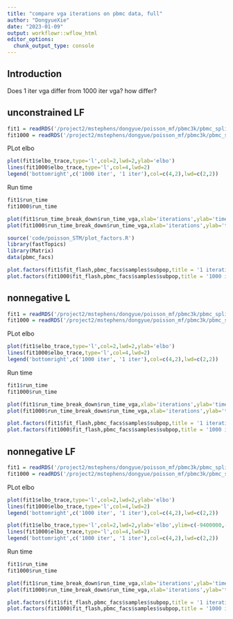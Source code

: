 ```yaml
---
title: "compare vga iterations on pbmc data, full"
author: "DongyueXie"
date: "2023-01-09"
output: workflowr::wflow_html
editor_options:
  chunk_output_type: console
---
```


## Introduction

Does 1 iter vga differ from 1000 iter vga? how differ?


## unconstrained LF

```r
fit1 = readRDS('/project2/mstephens/dongyue/poisson_mf/pbmc3k/pbmc_splitting_point_normal_vga1.rds')
fit1000 = readRDS('/project2/mstephens/dongyue/poisson_mf/pbmc3k/pbmc_splitting_point_normal_vga1000.rds')
```

PLot elbo

```r
plot(fit1$elbo_trace,type='l',col=2,lwd=2,ylab='elbo')
lines(fit1000$elbo_trace,type='l',col=4,lwd=2)
legend('bottomright',c('1000 iter', '1 iter'),col=c(4,2),lwd=c(2,2))
```

Run time
```r
fit1$run_time
fit1000$run_time

plot(fit1$run_time_break_down$run_time_vga,xlab='iterations',ylab='time in second',main='1 iter')
plot(fit1000$run_time_break_down$run_time_vga,xlab='iterations',ylab='time in second',main='1000 iter')
```

```r
source('code/poisson_STM/plot_factors.R')
library(fastTopics)
library(Matrix)
data(pbmc_facs)
```

```r
plot.factors(fit1$fit_flash,pbmc_facs$samples$subpop,title = '1 iteration')
plot.factors(fit1000$fit_flash,pbmc_facs$samples$subpop,title = '1000 iteration')
```

## nonnegative L

```r
fit1 = readRDS('/project2/mstephens/dongyue/poisson_mf/pbmc3k/pbmc_splitting_nonnegativeL_vga1.rds')
fit1000 = readRDS('/project2/mstephens/dongyue/poisson_mf/pbmc3k/pbmc_splitting_nonnegativeL_vga1000.rds')
```

PLot elbo

```r
plot(fit1$elbo_trace,type='l',col=2,lwd=2,ylab='elbo')
lines(fit1000$elbo_trace,type='l',col=4,lwd=2)
legend('bottomright',c('1000 iter', '1 iter'),col=c(4,2),lwd=c(2,2))
```

Run time
```r
fit1$run_time
fit1000$run_time

plot(fit1$run_time_break_down$run_time_vga,xlab='iterations',ylab='time in second',main='1 iter')
plot(fit1000$run_time_break_down$run_time_vga,xlab='iterations',ylab='time in second',main='1000 iter')
```

```r
plot.factors(fit1$fit_flash,pbmc_facs$samples$subpop,title = '1 iteration')
plot.factors(fit1000$fit_flash,pbmc_facs$samples$subpop,title = '1000 iteration')
```

## nonnegative LF

```r
fit1 = readRDS('/project2/mstephens/dongyue/poisson_mf/pbmc3k/pbmc_splitting_nonnegativeLF_vga1.rds')
fit1000 = readRDS('/project2/mstephens/dongyue/poisson_mf/pbmc3k/pbmc_splitting_nonnegativeLF_vga1000.rds')
```

PLot elbo

```r
plot(fit1$elbo_trace,type='l',col=2,lwd=2,ylab='elbo')
lines(fit1000$elbo_trace,type='l',col=4,lwd=2)
legend('bottomright',c('1000 iter', '1 iter'),col=c(4,2),lwd=c(2,2))
```


```r
plot(fit1$elbo_trace,type='l',col=2,lwd=2,ylab='elbo',ylim=c(-9400000,-9200000))
lines(fit1000$elbo_trace,type='l',col=4,lwd=2)
legend('bottomright',c('1000 iter', '1 iter'),col=c(4,2),lwd=c(2,2))
```

Run time
```r
fit1$run_time
fit1000$run_time

plot(fit1$run_time_break_down$run_time_vga,xlab='iterations',ylab='time in second',main='1 iter')
plot(fit1000$run_time_break_down$run_time_vga,xlab='iterations',ylab='time in second',main='1000 iter')
```

```r
plot.factors(fit1$fit_flash,pbmc_facs$samples$subpop,title = '1 iteration')
plot.factors(fit1000$fit_flash,pbmc_facs$samples$subpop,title = '1000 iteration')
```

